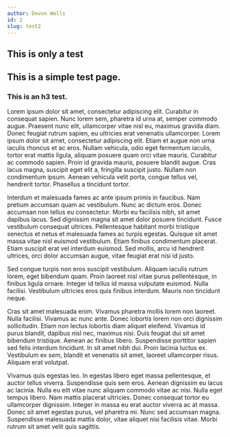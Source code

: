 ```yaml
---
author: Devon Wells
id: 2
slug: test2
---
```


<section>

# This is only a test

## This is a simple test page.

### This is an h3 test.

Lorem ipsum dolor sit amet, consectetur adipiscing elit. Curabitur in consequat sapien. Nunc lorem sem, pharetra id urna at, semper commodo augue. Praesent nunc elit, ullamcorper vitae nisl eu, maximus gravida diam. Donec feugiat rutrum sapien, eu ultricies erat venenatis ullamcorper. Lorem ipsum dolor sit amet, consectetur adipiscing elit. Etiam et augue non urna iaculis rhoncus et ac eros. Nullam vehicula, odio eget fermentum iaculis, tortor erat mattis ligula, aliquam posuere quam orci vitae mauris. Curabitur ac commodo sapien. Proin id gravida mauris, posuere blandit augue. Cras lacus magna, suscipit eget elit a, fringilla suscipit justo. Nullam non condimentum ipsum. Aenean vehicula velit porta, congue tellus vel, hendrerit tortor. Phasellus a tincidunt tortor.

Interdum et malesuada fames ac ante ipsum primis in faucibus. Nam pretium accumsan quam ac vestibulum. Nunc ac dictum eros. Donec accumsan non tellus eu consectetur. Morbi eu facilisis nibh, sit amet dapibus lacus. Sed dignissim magna sit amet dolor posuere tincidunt. Fusce vestibulum consequat ultrices. Pellentesque habitant morbi tristique senectus et netus et malesuada fames ac turpis egestas. Quisque sit amet massa vitae nisl euismod vestibulum. Etiam finibus condimentum placerat. Etiam suscipit erat vel interdum euismod. Sed mollis, arcu id hendrerit ultrices, orci dolor accumsan augue, vitae feugiat erat nisi id justo.

Sed congue turpis non eros suscipit vestibulum. Aliquam iaculis rutrum lorem, eget bibendum quam. Proin laoreet nisl vitae purus pellentesque, in finibus ligula ornare. Integer id tellus id massa vulputate euismod. Nulla facilisi. Vestibulum ultricies eros quis finibus interdum. Mauris non tincidunt neque.

Cras sit amet malesuada enim. Vivamus pharetra mollis lorem non laoreet. Nulla facilisi. Vivamus ac nunc ante. Donec lobortis lorem non orci dignissim sollicitudin. Etiam non lectus lobortis diam aliquet eleifend. Vivamus id purus blandit, dapibus nisl nec, maximus nisi. Duis feugiat dui sit amet bibendum tristique. Aenean ac finibus libero. Suspendisse porttitor sapien sed felis interdum tincidunt. In sit amet nibh dui. Proin lacinia luctus ex. Vestibulum ex sem, blandit et venenatis sit amet, laoreet ullamcorper risus. Aliquam erat volutpat.

Vivamus quis egestas leo. In egestas libero eget massa pellentesque, et auctor tellus viverra. Suspendisse quis sem eros. Aenean dignissim eu lacus ac lacinia. Nulla eu elit vitae nunc aliquam commodo vitae ac nisi. Nulla eget tempus libero. Nam mattis placerat ultricies. Donec consequat tortor eu ullamcorper dignissim. Integer in massa eu erat auctor viverra ac at massa. Donec sit amet egestas purus, vel pharetra mi. Nunc sed accumsan magna. Suspendisse malesuada mattis dolor, vitae aliquet nisi facilisis vitae. Morbi rutrum sit amet velit quis sagittis.

</section>
